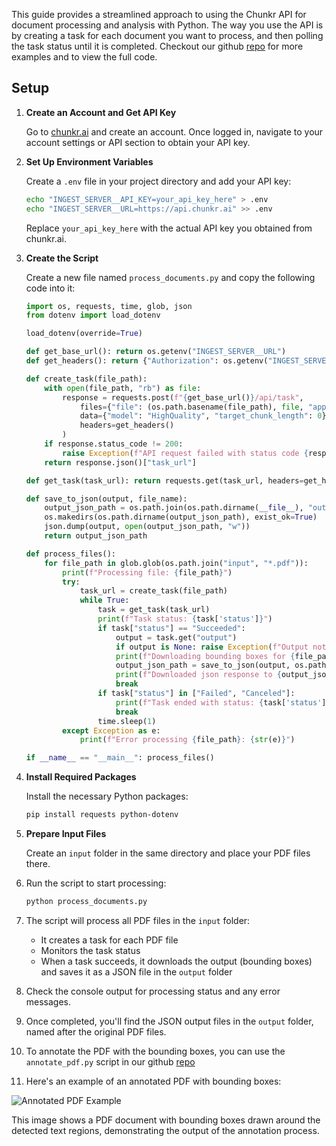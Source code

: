 This guide provides a streamlined approach to using the Chunkr API for document processing and analysis with Python.
The way you use the API is by creating a task for each document you want to process, and then polling the task status until it is completed.
Checkout our github [repo](https://github.com/lumina-ai-inc/chunkr) for more examples and to view the full code.

## Setup

1. **Create an Account and Get API Key**

   Go to [chunkr.ai](https://chunkr.ai) and create an account. Once logged in, navigate to your account settings or API section to obtain your API key.

2. **Set Up Environment Variables**

   Create a `.env` file in your project directory and add your API key:

   ```bash
   echo "INGEST_SERVER__API_KEY=your_api_key_here" > .env
   echo "INGEST_SERVER__URL=https://api.chunkr.ai" >> .env
   ```

   Replace `your_api_key_here` with the actual API key you obtained from chunkr.ai.

3. **Create the Script**

   Create a new file named `process_documents.py` and copy the following code into it:

   ```python
   import os, requests, time, glob, json
   from dotenv import load_dotenv

   load_dotenv(override=True)

   def get_base_url(): return os.getenv("INGEST_SERVER__URL")
   def get_headers(): return {"Authorization": os.getenv("INGEST_SERVER__API_KEY")}

   def create_task(file_path):
       with open(file_path, "rb") as file:
           response = requests.post(f"{get_base_url()}/api/task",
               files={"file": (os.path.basename(file_path), file, "application/pdf")},
               data={"model": "HighQuality", "target_chunk_length": 0},
               headers=get_headers()
           )
       if response.status_code != 200:
           raise Exception(f"API request failed with status code {response.status_code}: {response.text}")
       return response.json()["task_url"]

   def get_task(task_url): return requests.get(task_url, headers=get_headers()).json()

   def save_to_json(output, file_name):
       output_json_path = os.path.join(os.path.dirname(__file__), "output", f"{file_name}_json.json")
       os.makedirs(os.path.dirname(output_json_path), exist_ok=True)
       json.dump(output, open(output_json_path, "w"))
       return output_json_path

   def process_files():
       for file_path in glob.glob(os.path.join("input", "*.pdf")):
           print(f"Processing file: {file_path}")
           try:
               task_url = create_task(file_path)
               while True:
                   task = get_task(task_url)
                   print(f"Task status: {task['status']}")
                   if task["status"] == "Succeeded":
                       output = task.get("output")
                       if output is None: raise Exception(f"Output not found for {file_path}")
                       print(f"Downloading bounding boxes for {file_path}...")
                       output_json_path = save_to_json(output, os.path.basename(file_path).split(".")[0])
                       print(f"Downloaded json response to {output_json_path}")
                       break
                   if task["status"] in ["Failed", "Canceled"]:
                       print(f"Task ended with status: {task['status']}")
                       break
                   time.sleep(1)
           except Exception as e:
               print(f"Error processing {file_path}: {str(e)}")

   if __name__ == "__main__": process_files()
   ```

4. **Install Required Packages**

   Install the necessary Python packages:

   ```bash
   pip install requests python-dotenv
   ```

5. **Prepare Input Files**

   Create an `input` folder in the same directory and place your PDF files there.

6. Run the script to start processing:

   ```bash
   python process_documents.py
   ```

7. The script will process all PDF files in the `input` folder:

   - It creates a task for each PDF file
   - Monitors the task status
   - When a task succeeds, it downloads the output (bounding boxes) and saves it as a JSON file in the `output` folder

8. Check the console output for processing status and any error messages.

9. Once completed, you'll find the JSON output files in the `output` folder, named after the original PDF files.
10. To annotate the PDF with the bounding boxes, you can use the `annotate_pdf.py` script in our github [repo](https://github.com/lumina-ai-inc/chunkr/blob/main/pyscripts/annotate.py)

11. Here's an example of an annotated PDF with bounding boxes:

![Annotated PDF Example](sample2.png)

This image shows a PDF document with bounding boxes drawn around the detected text regions, demonstrating the output of the annotation process.

